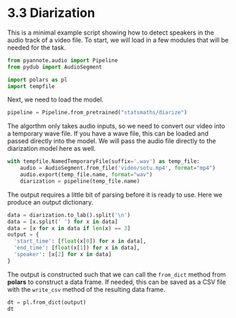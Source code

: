 # 3.3 Diarization {.unnumbered}

This is a minimal example script showing how to detect speakers
in the audio track of a video file. To start, we will load in a few
modules that will be needed for the task.

```python
from pyannote.audio import Pipeline
from pydub import AudioSegment

import polars as pl
import tempfile
```

Next, we need to load the model.

```python
pipeline = Pipeline.from_pretrained("statsmaths/diarize")
```

The algorthm only takes audio inputs, so we need to convert our
video into a temporary wave file. If you have a wave file, this can
be loaded and passed directly into the model. We will pass the
audio file directly to the diarization model here as well.

```python
with tempfile.NamedTemporaryFile(suffix='.wav') as temp_file:
    audio = AudioSegment.from_file('video/sotu.mp4', format="mp4")
    audio.export(temp_file.name, format="wav")
    diarization = pipeline(temp_file.name)
```

The output requires a little bit of parsing before it is ready
to use. Here we produce an output dictionary.

```python
data = diarization.to_lab().split('\n')
data = [x.split(' ') for x in data]
data = [x for x in data if len(x) == 3]
output = {
  'start_time': [float(x[0]) for x in data],
  'end_time': [float(x[1]) for x in data],
  'speaker': [x[2] for x in data]
}
```

The output is constructed such that we can call the `from_dict`
method from **polars** to construct a data frame. If needed, this
can be saved as a CSV file with the `write_csv` method of the
resulting data frame.

```python
dt = pl.from_dict(output)
dt
```




